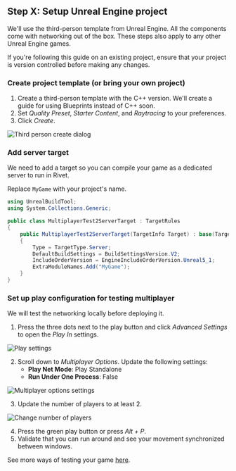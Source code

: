 
## Step X: Setup Unreal Engine project

We'll use the third-person template from Unreal Engine. All the components come with networking out of the box. These steps also apply to any other Unreal Engine games.

<Warning>
  If you're following this guide on an existing project, ensure that your project is version controlled before making any changes.
</Warning>

### Create project template (or bring your own project)

1. Create a third-person template with the C++ version. We'll create a guide for using Blueprints instead of C++ soon.
2. Set _Quality Preset_, _Starter Content_, and _Raytracing_ to your preferences.
3. Click _Create_.

<Image src={imgCreateThirdPerson} alt='Third person create dialog' />

### Add server target

We need to add a target so you can compile your game as a dedicated server to run in Rivet.

Replace `MyGame` with your project's name.

```csharp
using UnrealBuildTool;
using System.Collections.Generic;

public class MultiplayerTest2ServerTarget : TargetRules
{
	public MultiplayerTest2ServerTarget(TargetInfo Target) : base(Target)
	{
		Type = TargetType.Server;
		DefaultBuildSettings = BuildSettingsVersion.V2;
		IncludeOrderVersion = EngineIncludeOrderVersion.Unreal5_1;
		ExtraModuleNames.Add("MyGame");
	}
}
```

### Set up play configuration for testing multiplayer

We will test the networking locally before deploying it.

1. Press the three dots next to the play button and click _Advanced Settings_ to open the _Play In_ settings.
<Image src={imgPlaySettings} alt='Play settings' />

2. Scroll down to _Multiplayer Options_. Update the following settings:
	- **Play Net Mode**: Play Standalone
	- **Run Under One Process**: False
<Image src={imgMultiplayerOptionsSettings} alt='Multiplayer options settings' />

3. Update the number of players to at least 2.
<Image src={imgNumberPlayers} alt='Change number of players' />

4. Press the green play button or press _Alt + P_.
5. Validate that you can run around and see your movement synchronized between windows.

See more ways of testing your game [here](/learn/unreal/concepts/test-methods).